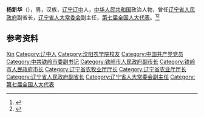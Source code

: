{{Otheruses|other=名为杨新华的其他人物|杨新华}}

'''杨新华'''（{{bd|1943年|2月|}}），男，汉族，[[辽宁|辽宁]][[辽中|辽中]]人，[[中华人民共和国|中华人民共和国]]政治人物，曾任[[辽宁省人民政府|辽宁省人民政府]]副省长，[[辽宁省人大常委会|辽宁省人大常委会]]副主任，[[第七届全国人大代表|第七届全国人大代表]]。<ref>{{Cite book|title=中华人民共和国职官志|author=何虎生, 李耀东, 向常福主编|publisher=中国社会出版社|year=2003|isbn=9787800883934|location=北京|pages=}}</ref><ref>{{Cite web|title=辽宁省人大常委会副主任杨新华同志简历|url=http://news.sina.com.cn/c/2004-02-24/16422949242.shtml|accessdate=2020-08-10|work=新华网}}</ref>

== 参考资料 ==
{{reflist}}

{{中国人物小作品}}

{{Authority control}}
{{DEFAULTSORT:Yang杨}}
[[Category:杨姓|Xin]]
[[Category:辽中人|Category:辽中人]]
[[Category:沈阳农学院校友|Category:沈阳农学院校友]]
[[Category:中国共产党党员|Category:中国共产党党员]]
[[Category:中共铁岭市委副书记|Category:中共铁岭市委副书记]]
[[Category:铁岭市人民政府副市长|Category:铁岭市人民政府副市长]]
[[Category:铁岭市人民政府市长|Category:铁岭市人民政府市长]]
[[Category:辽宁省农牧业厅厅长|Category:辽宁省农牧业厅厅长]]
[[Category:辽宁省农业厅厅长|Category:辽宁省农业厅厅长]]
[[Category:辽宁省人民政府副省长|Category:辽宁省人民政府副省长]]
[[Category:辽宁省人大常委会副主任|Category:辽宁省人大常委会副主任]]
[[Category:第七届全国人大代表|Category:第七届全国人大代表]]